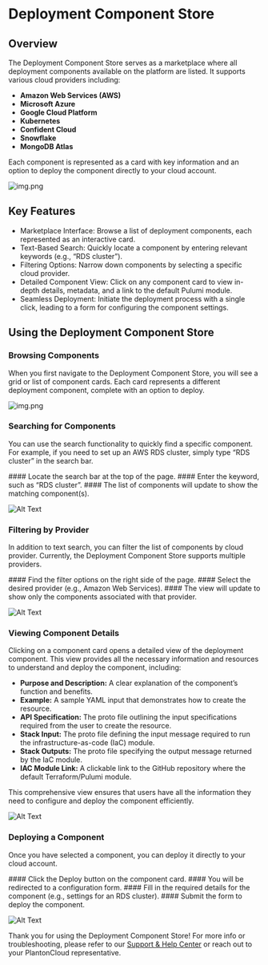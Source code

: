 
# Deployment Component Store

## Overview

The Deployment Component Store serves as a marketplace where all deployment components available on the platform are listed. It supports various cloud providers including:

*	__Amazon Web Services (AWS)__
*	__Microsoft Azure__
*	__Google Cloud Platform__
*	__Kubernetes__
*	__Confident Cloud__
*	__Snowflake__
*	__MongoDB Atlas__

Each component is represented as a card with key information and an option to deploy the component directly to your cloud account.

![img.png](/images/deployment-store/deployment-store.png)

## Key Features

*	Marketplace Interface: Browse a list of deployment components, each represented as an interactive card.
*	Text-Based Search: Quickly locate a component by entering relevant keywords (e.g., “RDS cluster”).
*	Filtering Options: Narrow down components by selecting a specific cloud provider.
*	Detailed Component View: Click on any component card to view in-depth details, metadata, and a link to the default Pulumi module.
*	Seamless Deployment: Initiate the deployment process with a single click, leading to a form for configuring the component settings.

## Using the Deployment Component Store

### Browsing Components

When you first navigate to the Deployment Component Store, you will see a grid or list of component cards. Each card represents a different deployment component, complete with an option to deploy.

![img.png](/images/deployment-store/deployment-store-cards.png)

### Searching for Components

You can use the search functionality to quickly find a specific component. For example, if you need to set up an AWS RDS cluster, simply type “RDS cluster” in the search bar.

<Steps>
#### Locate the search bar at the top of the page.
#### Enter the keyword, such as “RDS cluster”.
#### The list of components will update to show the matching component(s).
</Steps>

![Alt Text](/gifs/deployment-store/search-components.gif)

### Filtering by Provider

In addition to text search, you can filter the list of components by cloud provider. Currently, the Deployment Component Store supports multiple providers.

<Steps>
#### Find the filter options on the right side of the page.
#### Select the desired provider (e.g., Amazon Web Services).
#### The view will update to show only the components associated with that provider.
</Steps>

![Alt Text](/gifs/deployment-store/filter-by-provider.gif)

### Viewing Component Details

Clicking on a component card opens a detailed view of the deployment component. This view provides all the necessary information and resources to understand and deploy the component, including:

*	__Purpose and Description:__
    A clear explanation of the component’s function and benefits.
*	__Example:__
    A sample YAML input that demonstrates how to create the resource.
*	__API Specification:__
    The proto file outlining the input specifications required from the user to create the resource.
*	__Stack Input:__
    The proto file defining the input message required to run the infrastructure-as-code (IaC) module.
*	__Stack Outputs:__
    The proto file specifying the output message returned by the IaC module.
*	__IAC Module Link:__
    A clickable link to the GitHub repository where the default Terraform/Pulumi module.

This comprehensive view ensures that users have all the information they need to configure and deploy the component efficiently.

![Alt Text](/gifs/deployment-store/details-page.gif)

### Deploying a Component

Once you have selected a component, you can deploy it directly to your cloud account.

<Steps>
####	Click the Deploy button on the component card.
####	You will be redirected to a configuration form.
####	Fill in the required details for the component (e.g., settings for an RDS cluster).
####	Submit the form to deploy the component.
</Steps>

![Alt Text](/gifs/deployment-store/deploy-resource.gif)

Thank you for using the Deployment Component Store! For more info or troubleshooting, please refer to our [Support & Help Center](https://github.com/plantoncloud/planton-cloud-support/issues/new/choose) or reach out to your PlantonCloud representative.
